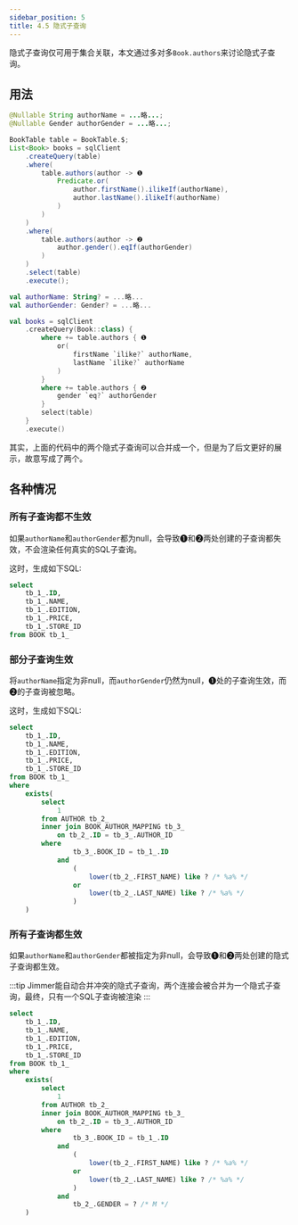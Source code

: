 ```yaml
---
sidebar_position: 5
title: 4.5 隐式子查询
---
```



隐式子查询仅可用于集合关联，本文通过多对多`Book.authors`来讨论隐式子查询。

## 用法


<Tabs groupId="language">
<TabItem value="java" label="Java">

```java
@Nullable String authorName = ...略...;
@Nullable Gender authorGender = ...略...;

BookTable table = BookTable.$;
List<Book> books = sqlClient
    .createQuery(table)
    .where(
        table.authors(author -> ❶
            Predicate.or(
                author.firstName().ilikeIf(authorName),
                author.lastName().ilikeIf(authorName)
            )
        ) 
    ) 
    .where(
        table.authors(author -> ❷
            author.gender().eqIf(authorGender)
        )
    ) 
    .select(table)
    .execute();
```

</TabItem>
<TabItem value="kotlin" label="Kotlin">

```kotlin
val authorName: String? = ...略...
val authorGender: Gender? = ...略...

val books = sqlClient
    .createQuery(Book::class) {
        where += table.authors { ❶
            or(
                firstName `ilike?` authorName,
                lastName `ilike?` authorName
            )
        }
        where += table.authors { ❷
            gender `eq?` authorGender
        }
        select(table)
    }
    .execute()
```

</TabItem>
</Tabs>

其实，上面的代码中的两个隐式子查询可以合并成一个，但是为了后文更好的展示，故意写成了两个。

## 各种情况

### 所有子查询都不生效

如果`authorName`和`authorGender`都为null，会导致❶和❷两处创建的子查询都失效，不会渲染任何真实的SQL子查询。

这时，生成如下SQL:

```sql
select
    tb_1_.ID,
    tb_1_.NAME,
    tb_1_.EDITION,
    tb_1_.PRICE,
    tb_1_.STORE_ID
from BOOK tb_1_
```

### 部分子查询生效

将`authorName`指定为非null，而`authorGender`仍然为null，❶处的子查询生效，而❷的子查询被忽略。

这时，生成如下SQL:

```sql
select
    tb_1_.ID,
    tb_1_.NAME,
    tb_1_.EDITION,
    tb_1_.PRICE,
    tb_1_.STORE_ID
from BOOK tb_1_
where
    exists(
        select
            1
        from AUTHOR tb_2_
        inner join BOOK_AUTHOR_MAPPING tb_3_
            on tb_2_.ID = tb_3_.AUTHOR_ID
        where
                tb_3_.BOOK_ID = tb_1_.ID
            and
                (
                    lower(tb_2_.FIRST_NAME) like ? /* %a% */
                or
                    lower(tb_2_.LAST_NAME) like ? /* %a% */
                )
    )
```

### 所有子查询都生效

如果`authorName`和`authorGender`都被指定为非null，会导致❶和❷两处创建的隐式子查询都生效。

:::tip
Jimmer能自动合并冲突的隐式子查询，两个连接会被合并为一个隐式子查询，最终，只有一个SQL子查询被渲染
:::

```sql
select
    tb_1_.ID,
    tb_1_.NAME,
    tb_1_.EDITION,
    tb_1_.PRICE,
    tb_1_.STORE_ID
from BOOK tb_1_
where
    exists(
        select
            1
        from AUTHOR tb_2_
        inner join BOOK_AUTHOR_MAPPING tb_3_
            on tb_2_.ID = tb_3_.AUTHOR_ID
        where
                tb_3_.BOOK_ID = tb_1_.ID
            and
                (
                    lower(tb_2_.FIRST_NAME) like ? /* %a% */
                or
                    lower(tb_2_.LAST_NAME) like ? /* %a% */
                )
            and
                tb_2_.GENDER = ? /* M */
    )
```